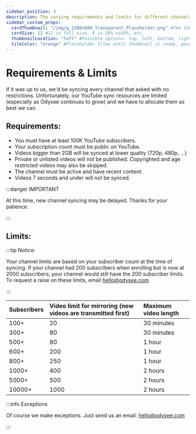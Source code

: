 ---
sidebar_position: 3
description: The varying requirements and limits for different channels.
sidebar_custom_props:
  cardThumbnail: "/img/g_1200x600_Transparent_Placeholder.png" #The thumbnail on the category card.
  cardSize: 12 #12 is full size, 6 is 50% width, etc.
  thumbnailLocation: "left" #Possible options: top, left, bottom, right, none
  tileColor: "orange" #Placeholder tiles until thumbnail is ready, possible options: blue, cream, darkpurple, lightpurple, mauve, orange, pink, none
---

# Requirements & Limits

If it was up to us, we'd be syncing every channel that asked with no restrictions. Unfortunately, our YouTube sync resources are limited (especially as Odysee continues to grow) and we have to allocate them as best we can.

## Requirements:

- You must have at least 100K YouTube subscribers.
- Your subscription count must be public on YouTube.
- Videos bigger than 2GB will be synced at lower quality (720p, 480p, ...)
- Private or unlisted videos will not be published. Copyrighted and age restricted videos may also be skipped.
- The channel must be active and have recent content.
- Videos 7 seconds and under will not be synced.

:::danger IMPORTANT

At this time, new channel syncing may be delayed. Thanks for your patience.

:::

## Limits:

:::tip Notice:

Your channel limits are based on your subscriber count at the time of syncing. If your channel had 200 subscribers when enrolling but is now at 2000 subscribers, your channel would still have the 200 subscriber limits. To request a raise on these limits, email hello@odysee.com.

:::

|Subscribers| Video limit for mirroring (new videos are transmitted first) | Maximum video length |
|:-|:-|:-|
|100+|20|30 minutes|
|300+|80|30 minutes|
|500+|80|1 hour|
|600+|200|1 hour|
|800+|250|1 hour|
|1000+|400|2 hours|
|5000+|500|2 hours|
|10000+|1000|2 hours|

:::info Exceptions

Of course we make exceptions. Just send us an email: hello@odysee.com

:::
